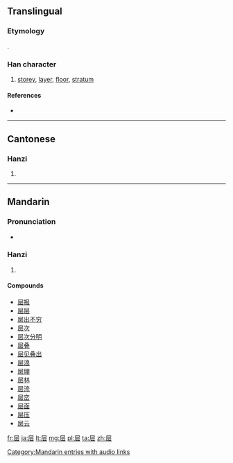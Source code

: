 {{also|層}}
==Translingual==
{{stroke order|strokes=7}}
{{ja-forms|[[層]]|层|[[層]]}}

===Etymology===
{{Han simp|層|f=曾|t=云}}.

===Han character===
{{Han char|rn=44|rad=尸|as=04|sn=7|four=|canj=尸一一戈 (SMMI)}}

# [[storey]], [[layer]], [[floor]], [[stratum]]

====References====
* {{Han ref|kx=0300.241|hdz=20966.090|uh=5C42|ud=23618}}

----

==Cantonese==

===Hanzi===
{{yue-hanzi|jyut=|y=chang4|tra=層}}

# {{defn|lang=yue|sort=尸04}}

----

==Mandarin==

===Pronunciation===
* {{audio|zh-céng.ogg|audio}}

===Hanzi===
{{cmn-hanzi|tra=層|pin=[[céng]] ([[ceng2]])|wg=ts'eng<sup>2</sup>}}

# {{defn|lang=cmn|sort=尸04}}

====Compounds====
* [[层报]]
* [[层层]]
* [[层出不穷]]
* [[层次]]
* [[层次分明]]
* [[层叠]]
* [[层见叠出]]
* [[层浪]]
* [[层理]]
* [[层林]]
* [[层流]]
* [[层峦]]
* [[层面]]
* [[层压]]
* [[层云]]

[[Category:Mandarin entries with audio links]]

[[fr:层]]
[[ja:层]]
[[lt:层]]
[[mg:层]]
[[pl:层]]
[[ta:层]]
[[zh:层]]